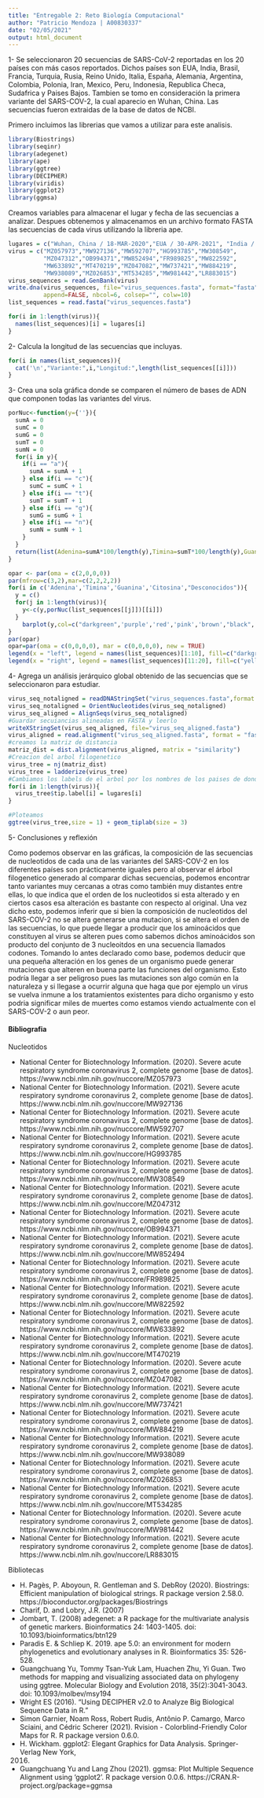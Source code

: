 ```yaml
---
title: "Entregable 2: Reto Biología Computacional"
author: "Patricio Mendoza | A00830337"
date: "02/05/2021"
output: html_document
---
```


1- Se seleccionaron 20 secuencias de SARS-CoV-2 reportadas en los 20 países con más casos reportados. Dichos países son EUA, India, Brasil, Francia, Turquia, Rusia, Reino Unido, Italia, España, Alemania, Argentina, Colombia, Polonia, Iran, Mexico, Peru, Indonesia, Republica Checa, Sudafrica y Paises Bajos. Tambien se tomo en consideración la primera variante del SARS-COV-2, la cual aparecio en Wuhan, China. Las secuencias fueron extraidas de la base de datos de NCBI. 

Primero incluimos las librerias que vamos a utilizar para este analisis.
```r
library(Biostrings)
library(seqinr)
library(adegenet)
library(ape)
library(ggtree)
library(DECIPHER)
library(viridis)
library(ggplot2)
library(ggmsa)
```
Creamos variables para almacenar el lugar y fecha de las secuencias a analizar. Despues obtenemos y almacenamos en un archivo formato FASTA las secuencias de cada virus utilizando la libreria ape.
```r
lugares = c("Wuhan, China / 18-MAR-2020","EUA / 30-APR-2021", "India / 15-APR-2021", "Brasil / 11-FEB-2021", "Francia / 23-APR-2021", "Turquia / 12-MAR-2021", "Rusia / 28-APR-2021", "Reino Unido / 23-APR-2021", "Italia / 02-APR-2021", "España / 31-MAR-2021", "Alemania / 29-MAR-2021", "Argentina / 19-FEB-2021", "Colombia / 14-MAY-2020", "Polonia / 28-APR-2021", "Iran / 19-APR-2021", "Mexico / 08-APR-2021", "Peru / 16-APR-2021", "Indonesia / 26-APR-2021", "Rep. Checa / 29-MAY-2020", "Sudafrica / 21-APR-2021", "Paises Bajos / 01-MAR-2021")
virus = c("MZ057973","MW927136","MW592707","HG993785","MW308549",
          "MZ047312","OB994371","MW852494","FR989825","MW822592",
          "MW633892","MT470219","MZ047082","MW737421","MW884219",
          "MW938089","MZ026853","MT534285","MW981442","LR883015")
virus_sequences = read.GenBank(virus)
write.dna(virus_sequences, file="virus_sequences.fasta", format="fasta",
          append=FALSE, nbcol=6, colsep="", colw=10)
list_sequences = read.fasta("virus_sequences.fasta")

for(i in 1:length(virus)){
  names(list_sequences)[i] = lugares[i]
}
```
2- Calcula la longitud de las secuencias que incluyas.
```r
for(i in names(list_sequences)){
  cat('\n',"Variante:",i,"Longitud:",length(list_sequences[[i]]))
}
```
3- Crea una sola gráfica donde se comparen el número de bases de ADN que componen todas las variantes del virus.
```r
porNuc<-function(y={''}){
  sumA = 0
  sumC = 0
  sumG = 0
  sumT = 0
  sumN = 0
  for(i in y){
    if(i == "a"){
      sumA = sumA + 1
    } else if(i == "c"){
      sumC = sumC + 1
    } else if(i == "t"){
      sumT = sumT + 1
    } else if(i == "g"){
      sumG = sumG + 1
    } else if(i == "n"){
      sumN = sumN + 1
    }
  }
  return(list(Adenina=sumA*100/length(y),Timina=sumT*100/length(y),Guanina=sumG*100/length(y),Citosina=sumC*100/length(y),Desconocidos = sumN*100/length(y)))
}

opar <- par(oma = c(2,0,0,0))
par(mfrow=c(3,2),mar=c(2,2,2,2))
for(i in c('Adenina','Timina','Guanina','Citosina',"Desconocidos")){
  y = c()
  for(j in 1:length(virus)){
    y<-c(y,porNuc(list_sequences[[j]])[[i]])
  }
    barplot(y,col=c("darkgreen",'purple','red','pink','brown',"black",'gray','blue','lightblue','orange3',"yellowgreen",'aquamarine','wheat','turquoise','gold',"sandybrown",'lightgreen','violetred4','antiquewhite3','indianred'),main=i)
}
par(opar)
opar=par(oma = c(0,0,0,0), mar = c(0,0,0,0), new = TRUE)
legend(x = "left", legend = names(list_sequences)[1:10], fill=c("darkgreen",'purple','red','pink','brown',"black",'gray','blue','lightblue','orange3'),cex=0.85)
legend(x = "right", legend = names(list_sequences)[11:20], fill=c("yellowgreen",'aquamarine','wheat','turquoise','gold',"sandybrown",'lightgreen','violetred4','antiquewhite3','indianred'),cex=0.85)
```

4- Agrega un análisis jerárquico global obtenido de las secuencias que se seleccionaron para estudiar.
```r
virus_seq_notaligned = readDNAStringSet("virus_sequences.fasta",format = "fasta")
virus_seq_notaligned = OrientNucleotides(virus_seq_notaligned)
virus_seq_aligned = AlignSeqs(virus_seq_notaligned)
#Guardar secuiancias alineadas en FASTA y leerlo
writeXStringSet(virus_seq_aligned, file="virus_seq_aligned.fasta")
virus_aligned = read.alignment("virus_seq_aligned.fasta", format = "fasta")
#creamos la matriz de distancia
matriz_dist = dist.alignment(virus_aligned, matrix = "similarity")
#Creacion del arbol filogenetico
virus_tree = nj(matriz_dist)
virus_tree = ladderize(virus_tree)
#Cambiamos los labels de el arbol por los nombres de los paises de donde son las muestras
for(i in 1:length(virus)){
  virus_tree$tip.label[i] = lugares[i]
}
```
```r
#Ploteamos
ggtree(virus_tree,size = 1) + geom_tiplab(size = 3)
```

5- Conclusiones y reflexión

Como podemos observar en las gráficas, la composición de las secuencias de nucleotidos de cada una de las variantes del SARS-COV-2 en los diferentes países son prácticamente iguales pero al observar el árbol filogenetico generado al comparar dichas secuencias, podemos encontrar tanto variantes muy cercanas a otras como también muy distantes entre ellas, lo que indica que el orden de los nucleotidos si esta alterado y en ciertos casos esa alteración es bastante con respecto al original. Una vez dicho esto, podemos inferir que si bien la composición de nucleotidos del SARS-COV-2 no se altera generarse una mutacion, si se altera el orden de las secuencias, lo que puede llegar a producir que los aminoácidos que constituyen al virus se alteren pues como sabemos dichos aminoácidos son producto del conjunto de 3 nucleoitdos en una secuencia llamados codones. Tomando lo antes declarado como base, podemos deducir que una pequeña alteración en los genes de un organismo puede generar mutaciones que alteren en buena parte las funciones del organismo. Esto podría llegar a ser peligroso pues las mutaciones son algo común en la naturaleza y si llegase a ocurrir alguna que haga que por ejemplo un virus se vuelva inmune a los tratamientos existentes para dicho organismo y esto podria significar miles de muertes como estamos viendo actualmente con el SARS-COV-2 o aun peor.

#### Bibliografia

Nucleotidos

- National Center for Biotechnology Information. (2020). Severe acute respiratory syndrome coronavirus 2, complete genome [base de datos]. https://www.ncbi.nlm.nih.gov/nuccore/MZ057973
- National Center for Biotechnology Information. (2021). Severe acute respiratory syndrome coronavirus 2, complete genome [base de datos]. https://www.ncbi.nlm.nih.gov/nuccore/MW927136
- National Center for Biotechnology Information. (2021). Severe acute respiratory syndrome coronavirus 2, complete genome [base de datos]. https://www.ncbi.nlm.nih.gov/nuccore/MW592707
- National Center for Biotechnology Information. (2021). Severe acute respiratory syndrome coronavirus 2, complete genome [base de datos]. https://www.ncbi.nlm.nih.gov/nuccore/HG993785
- National Center for Biotechnology Information. (2021). Severe acute respiratory syndrome coronavirus 2, complete genome [base de datos]. https://www.ncbi.nlm.nih.gov/nuccore/MW308549
- National Center for Biotechnology Information. (2021). Severe acute respiratory syndrome coronavirus 2, complete genome [base de datos]. https://www.ncbi.nlm.nih.gov/nuccore/MZ047312
- National Center for Biotechnology Information. (2021). Severe acute respiratory syndrome coronavirus 2, complete genome [base de datos]. https://www.ncbi.nlm.nih.gov/nuccore/OB994371
- National Center for Biotechnology Information. (2021). Severe acute respiratory syndrome coronavirus 2, complete genome [base de datos]. https://www.ncbi.nlm.nih.gov/nuccore/MW852494
- National Center for Biotechnology Information. (2021). Severe acute respiratory syndrome coronavirus 2, complete genome [base de datos]. https://www.ncbi.nlm.nih.gov/nuccore/FR989825
- National Center for Biotechnology Information. (2021). Severe acute respiratory syndrome coronavirus 2, complete genome [base de datos]. https://www.ncbi.nlm.nih.gov/nuccore/MW822592
- National Center for Biotechnology Information. (2021). Severe acute respiratory syndrome coronavirus 2, complete genome [base de datos]. https://www.ncbi.nlm.nih.gov/nuccore/MW633892
- National Center for Biotechnology Information. (2021). Severe acute respiratory syndrome coronavirus 2, complete genome [base de datos]. https://www.ncbi.nlm.nih.gov/nuccore/MT470219
- National Center for Biotechnology Information. (2020). Severe acute respiratory syndrome coronavirus 2, complete genome [base de datos]. https://www.ncbi.nlm.nih.gov/nuccore/MZ047082
- National Center for Biotechnology Information. (2021). Severe acute respiratory syndrome coronavirus 2, complete genome [base de datos]. https://www.ncbi.nlm.nih.gov/nuccore/MW737421
- National Center for Biotechnology Information. (2021). Severe acute respiratory syndrome coronavirus 2, complete genome [base de datos]. https://www.ncbi.nlm.nih.gov/nuccore/MW884219
- National Center for Biotechnology Information. (2021). Severe acute respiratory syndrome coronavirus 2, complete genome [base de datos]. https://www.ncbi.nlm.nih.gov/nuccore/MW938089
- National Center for Biotechnology Information. (2021). Severe acute respiratory syndrome coronavirus 2, complete genome [base de datos]. https://www.ncbi.nlm.nih.gov/nuccore/MZ026853
- National Center for Biotechnology Information. (2021). Severe acute respiratory syndrome coronavirus 2, complete genome [base de datos]. https://www.ncbi.nlm.nih.gov/nuccore/MT534285
- National Center for Biotechnology Information. (2020). Severe acute respiratory syndrome coronavirus 2, complete genome [base de datos]. https://www.ncbi.nlm.nih.gov/nuccore/MW981442
- National Center for Biotechnology Information. (2021). Severe acute respiratory syndrome coronavirus 2, complete genome [base de datos]. https://www.ncbi.nlm.nih.gov/nuccore/LR883015

Bibliotecas

- H. Pagès, P. Aboyoun, R. Gentleman and S. DebRoy (2020). Biostrings: Efficient
  manipulation of biological strings. R package version 2.58.0.
  https://bioconductor.org/packages/Biostrings
- Charif, D. and Lobry, J.R. (2007)
- Jombart, T. (2008) adegenet: a R package for the multivariate analysis of genetic
  markers. Bioinformatics 24: 1403-1405. doi: 10.1093/bioinformatics/btn129
- Paradis E. & Schliep K. 2019. ape 5.0: an environment for modern phylogenetics and
  evolutionary analyses in R. Bioinformatics 35: 526-528.
- Guangchuang Yu, Tommy Tsan-Yuk Lam, Huachen Zhu, Yi Guan. Two methods for mapping and
  visualizing associated data on phylogeny using ggtree. Molecular Biology and Evolution
  2018, 35(2):3041-3043. doi: 10.1093/molbev/msy194
- Wright ES (2016). “Using DECIPHER v2.0 to Analyze Big Biological Sequence Data in R.”
- Simon Garnier, Noam Ross, Robert Rudis, Antônio P. Camargo, Marco Sciaini, and Cédric
  Scherer (2021). Rvision - Colorblind-Friendly Color Maps for R. R package version
  0.6.0.
- H. Wickham. ggplot2: Elegant Graphics for Data Analysis. Springer-Verlag New York,
  2016.
- Guangchuang Yu and Lang Zhou (2021). ggmsa: Plot Multiple Sequence Alignment using
  'ggplot2'. R package version 0.0.6. https://CRAN.R-project.org/package=ggmsa